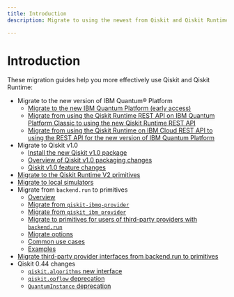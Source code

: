 ```yaml
---
title: Introduction
description: Migrate to using the newest from Qiskit and Qiskit Runtime

---
```


# Introduction

These migration guides help you more effectively use Qiskit and Qiskit Runtime:

* Migrate to the new version of IBM Quantum&reg; Platform
   * [Migrate to the new IBM Quantum Platform (early access)](/docs/migration-guides/classic-iqp-to-cloud-iqp)
   * [Migrate from using the Qiskit Runtime REST API on IBM Quantum Platform Classic to using the new Qiskit Runtime REST API](/docs/migration-guides/migrate-classic-rest-api#from-classic)
   * [Migrate from using the Qiskit Runtime on IBM Cloud REST API to using the REST API for the new version of IBM Quantum Platform](/docs/migration-guides/migrate-classic-rest-api#from-runtime-cloud)
* Migrate to Qiskit v1.0
   * [Install the new Qiskit v1.0 package](/docs/migration-guides/qiskit-1.0-installation)
   * [Overview of Qiskit v1.0 packaging changes](/docs/migration-guides/metapackage-migration)
   * [Qiskit v1.0 feature changes](/docs/migration-guides/qiskit-1.0-features)
* [Migrate to the Qiskit Runtime V2 primitives](/docs/migration-guides/v2-primitives)
* [Migrate to local simulators](/docs/migration-guides/local-simulators)
* Migrate from `backend.run` to primitives
   * [Overview](/docs/migration-guides/qiskit-runtime)
   * [Migrate from `qiskit-ibmq-provider`](/docs/migration-guides/qiskit-runtime-from-ibmq-provider)
   * [Migrate from `qiskit_ibm_provider`](/docs/migration-guides/qiskit-runtime-from-ibm-provider)
   * [Migrate to primitives for users of third-party providers with `backend.run`](/docs/migration-guides/qiskit-backend-primitives)
   * [Migrate options](/docs/migration-guides/qiskit-runtime-options)
   * [Common use cases](/docs/migration-guides/qiskit-runtime-use-case)
   * [Examples](/docs/migration-guides/qiskit-runtime-examples)
* [Migrate third-party provider interfaces from backend.run to primitives](/docs/migration-guides/external-providers-primitives-v2)
* Qiskit 0.44 changes
   * [`qiskit.algorithms` new interface](/docs/migration-guides/qiskit-algorithms-module)
   * [`qiskit.opflow` deprecation](/docs/migration-guides/qiskit-opflow-module)
   * [`QuantumInstance` deprecation](/docs/migration-guides/qiskit-quantum-instance)
